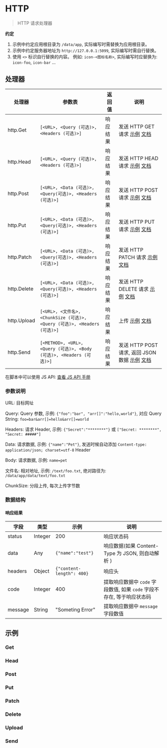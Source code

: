 # HTTP

<blockquote>
  <p>HTTP 请求处理器</p>
</blockquote>

**约定**

1. 示例中约定应用根目录为 `/data/app`, 实际编写时需替换为应用根目录。
2. 示例中约定服务器地址为 `http://127.0.0.1:5099`, 实际编写时需自行替换。
3. 使用 `<>` 标识自行替换的内容。 例如: `icon-<图标名称>`, 实际编写时应替换为: `icon-foo`, `icon-bar` ...

## 处理器

| 处理器      | 参数表                                                                    | 返回值   | 说明                                                                  |
| ----------- | ------------------------------------------------------------------------- | -------- | --------------------------------------------------------------------- |
| http.Get    | `[<URL>, <Query (可选)>, <Headers (可选)>]`                               | 响应结果 | 发送 HTTP GET 请求 [示例](#get) [文档](./HTTP/Get)                    |
| http.Head   | `[<URL>, <Query (可选)>, <Headers (可选)>]`                               | 响应结果 | 发送 HTTP HEAD 请求 [示例](#head) [文档](./HTTP/Head)                 |
| http.Post   | `[<URL>, <Data (可选)>, <Query(可选)>, <Headers (可选)>]`                 | 响应结果 | 发送 HTTP POST 请求 [示例](#post) [文档](./HTTP/Post)                 |
| http.Put    | `[<URL>, <Data (可选)>, <Query(可选)>, <Headers (可选)>]`                 | 响应结果 | 发送 HTTP PUT 请求 [示例](#put) [文档](./HTTP/Put)                    |
| http.Patch  | `[<URL>, <Data (可选)>, <Query(可选)>, <Headers (可选)>]`                 | 响应结果 | 发送 HTTP PATCH 请求 [示例](#patch) [文档](./HTTP/Patch)              |
| http.Delete | `[<URL>, <Data (可选)>, <Query(可选)>, <Headers (可选)>]`                 | 响应结果 | 发送 HTTP DELETE 请求 [示例](#delete) [文档](./HTTP/Delete)           |
| http.Upload | `[<URL>, <文件名>, <ChunkSize (可选)>, <Query (可选)>, <Headers (可选)>]` | 响应结果 | 上传 [示例](#upload) [文档](./HTTP/Upload)                            |
| http.Send   | `[<METHOD>, <URL>, <Query (可选)>, <Body (可选)>, <Headers (可选)>]`      | 响应结果 | 发送 HTTP POST 请求, 返回 JSON 数据 [示例](#send) [文档](./HTTP/Send) |

在脚本中可以使用 JS API: [查看 JS API 手册](../JSAPI/HTTP)

### 参数说明

URL: 目标网址

Query: Query 参数, 示例: `{"foo":"bar", "arr[]":"hello,world"}`, 对应 Query String: `foo=bar&arr[]=hello&arr[]=world`

Headers: 请求 Header, 示例: `{"Secret":"********"}` 或 `["Secret: ********", "Secret: #####"]`

Data: 请求数据, 示例: `{"name":"Pet"}`, 发送时候自动添加 `Content-type: application/json; charset=utf-8` Header

Body: 请求数据, 示例: `name=pet`

文件名: 相对地址, 示例: `/text/foo.txt`, 绝对路径为: `/data/app/data/text/foo.txt`

ChunkSize: 分段上传, 每次上传字节数

### 数据结构

#### 响应结果

| 字段    | 类型    | 示例                      | 说明                                                                   |
| ------- | ------- | ------------------------- | ---------------------------------------------------------------------- |
| status  | Integer | 200                       | 响应状态码                                                             |
| data    | Any     | `{"name":"test"}`         | 响应数据(如果 Content-Type 为 JSON, 则自动解析 )                       |
| headers | Object  | `{"content-length": 400}` | 响应头                                                                 |
| code    | Integer | 400                       | 提取响应数据中 `code` 字段数值, 如果 `code` 字段不存在, 等于响应状态码 |
| message | String  | "Someting Error"          | 提取响应数据中 `message` 字段数值                                      |

## 示例

### Get

### Head

### Post

### Put

### Patch

### Delete

### Upload

### Send
